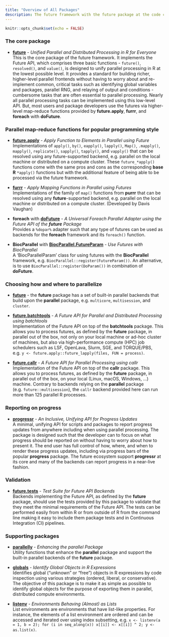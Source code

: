 ```yaml
---
title: "Overview of All Packages"
description: The future framework with the future package at the code comprises many packages - use the ones that suits your needs
---
```


```r
knitr::opts_chunk$set(echo = FALSE)
```

### The core package

* [**future**](https://future.futureverse.org) - _Unified Parallel and Distributed Processing in R for Everyone_<br>
This is the core package of the future framework.  It implements the Future API, which comprises three basic functions - `future()`, `resolved()`, and `value()`, is designed to unify parallel processing in R at the lowest possible level. It provides a standard for building richer, higher-level parallel frontends without having to worry about and re-implement common, critical tasks such as identifying global variables and packages, parallel RNG, and relaying of output and conditions - cumbersome tasks that are often essential to parallel processing.
Nearly all parallel processing tasks can be implemented using this low-level API. But, most users and package developers use the futures via higher-level map-reduce functions provided by **future.apply**, **furrr**, and **foreach** with **doFuture**.


### Parallel map-reduce functions for popular programming style

* [**future.apply**](https://future.apply.futureverse.org) - _Apply Function to Elements in Parallel using Future_<br>
Implementations of `apply()`, `by()`, `eapply()`, `lapply()`, `Map()`, `.mapply()`, `mapply()`, `replicate()`, `sapply()`, `tapply()`, and `vapply()` that can be resolved using any future-supported backend, e.g. parallel on the local machine or distributed on a compute cluster. These `future_*apply()` functions come with the same pros and cons as the corresponding **base R** `*apply()` functions but with the additional feature of being able to be processed via the future framework.

* [**furrr**](https://davisvaughan.github.io/furrr/) - _Apply Mapping Functions in Parallel using Futures_<br>
Implementations of the family of `map()` functions from **purrr** that can be resolved using any **future**-supported backend, e.g. parallel on the local machine or distributed on a compute cluster. (Developed by Davis Vaughan)

* **foreach** with [**doFuture**](https://doFuture.futureverse.org) - _A Universal Foreach Parallel Adapter using the Future API of the **future** Package_<br>
Provides a `%dopar%` adapter such that any type of futures can be used as backends for the **foreach** framework and its `foreach()` function.

* **BiocParallel** with [**BiocParallel.FutureParam**](https://BiocParallel.FutureParam.futureverse.org) - _Use Futures with BiocParallel_<br>
A 'BiocParallelParam' class for using futures with the **BiocParallel** framework, e.g. `BiocParallel::register(FutureParam())`.   An alternative, is to use `BiocParallel::register(DoParam())` in combination of **doFuture**.


### Choosing how and where to parallelize

* [**future**](https://future.futureverse.org) - the **future** package has a set of built-in parallel backends that build upon the **parallel** package, e.g. `multicore`, `multisession`, and `cluster`.

* [**future.batchtools**](https://future.batchtools.futureverse.org) - _A Future API for Parallel and Distributed Processing using batchtools_<br>
Implementation of the Future API on top of the **batchtools** package. This allows you to process futures, as defined by the **future** package, in parallel out of the box, not only on your local machine or ad-hoc cluster of machines, but also via high-performance compute (HPC) job schedulers such as LSF, OpenLava, Slurm, SGE, and TORQUE/PBS, e.g. `y <- future.apply::future_lapply(files, FUN = process)`.

* [**future.callr**](https://future.callr.futureverse.org) - _A Future API for Parallel Processing using callr_<br>
Implementation of the Future API on top of the **callr** package. This allows you to process futures, as defined by the **future** package, in parallel out of the box, on your local (Linux, macOS, Windows, ...) machine. Contrary to backends relying on the **parallel** package (e.g. `future::multisession`), the `callr` backend provided here can run more than 125 parallel R processes.


### Reporting on progress

* [**progressr**](https://progressr.futureverse.org) - _An Inclusive, Unifying API for Progress Updates_<br>A
 minimal, unifying API for scripts and packages to report progress updates from anywhere including when using parallel processing. The package is designed such that the developer can to focus on what progress should be reported on without having to worry about how to present it. The end user has full control of how, where, and when to render these progress updates, including via progress bars of the popular **progress** package.
The future ecosystem support **progressr** at its core and many of the backends can report progress in a near-live fashion.

### Validation

* [**future.tests**](https://future.tests.futureverse.org) - _Test Suite for Future API Backends_<br>
Backends implementing the Future API, as defined by the **future** package, should use the tests provided by this package to validate that they meet the minimal requirements of the Future API. The tests can be performed easily from within R or from outside of R from the command line making it easy to include them package tests and in Continuous Integration (CI) pipelines.


### Supporting packages

* [**parallelly**](https://parallelly.futureverse.org) - _Enhancing the parallel Package_<br>
Utility functions that enhance the **parallel** package and support the built-in parallel backends of the **future** package.

* [**globals**](https://globals.futureverse.org) - _Identify Global Objects in R Expressions_<br>
Identifies global ("unknown" or "free") objects in R expressions by code inspection using various strategies (ordered, liberal, or conservative). The objective of this package is to make it as simple as possible to identify global objects for the purpose of exporting them in parallel, distributed compute environments.

* [**listenv**](https://listenv.futureverse.org) - _Environments Behaving (Almost) as Lists_<br>
List environments are environments that have list-like properties. For instance, the elements of a list environment are ordered and can be accessed and iterated over using index subsetting, e.g. `x <- listenv(a = 1, b = 2); for (i in seq_along(x)) x[[i]] <- x[[i]] ^ 2; y <- as.list(x)`.
